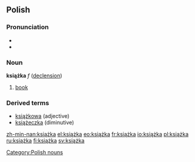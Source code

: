 ==Polish==
===Pronunciation===
* {{IPA|/ˈkɕɔ̃ʂka/}}
* {{audio|pl-książka.ogg|audio}}

===Noun===
'''książka''' ''f'' ([[Wiktionary Appendix:Polish hard feminine noun declension|declension]])
 
# [[book]]

===Derived terms===
* [[książkowa]] (adjective)
* [[książeczka]] (diminutive)

[[Category:Polish nouns]]

[[zh-min-nan:książka]]
[[el:książka]]
[[eo:książka]]
[[fr:książka]]
[[io:książka]]
[[pl:książka]]
[[ru:książka]]
[[fi:książka]]
[[sv:książka]]